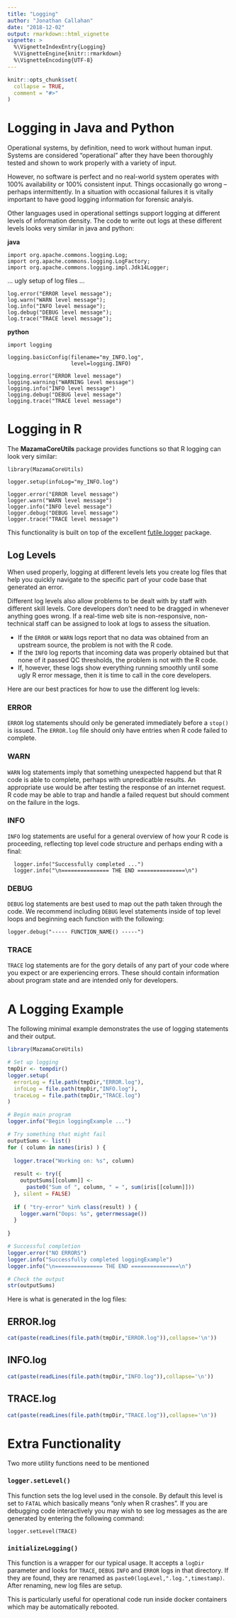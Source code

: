 ```yaml
---
title: "Logging"
author: "Jonathan Callahan"
date: "2018-12-02"
output: rmarkdown::html_vignette
vignette: >
  %\VignetteIndexEntry{Logging}
  %\VignetteEngine{knitr::rmarkdown}
  %\VignetteEncoding{UTF-8}
---
```


```r
knitr::opts_chunk$set(
  collapse = TRUE,
  comment = "#>"
)
```

# Logging in Java and Python

Operational systems, by definition, need to work without human input. Systems
are considered "operational" after they have been thoroughly tested and shown to
work properly with a variety of input.

However, no software is perfect and no real-world system operates with 100% 
availability or 100% consistent input. Things occasionally go wrong -- perhaps
intermittently. In a situation with occasional failures it is vitally important
to have good logging information for forensic analyis.

Other languages used in operational settings support logging at different levels
of information density. The code to write out logs at these different levels
looks very similar in java and python:

**java**
```
import org.apache.commons.logging.Log;
import org.apache.commons.logging.LogFactory;
import org.apache.commons.logging.impl.Jdk14Logger;
```
... ugly setup of log files ...
```
log.error("ERROR level message");
log.warn("WARN level message");
log.info("INFO level message");
log.debug("DEBUG level message");
log.trace("TRACE level message");
```

**python**
```
import logging
 
logging.basicConfig(filename="my_INFO.log",
                    level=logging.INFO)

logging.error("ERROR level message")
logging.warning("WARNING level message")
logging.info("INFO level message")
logging.debug("DEBUG level message")
logging.trace("TRACE level message")
```

# Logging in R

The **MazamaCoreUtils** package provides functions so that R logging can look
very similar:

```
library(MazamaCoreUtils)
 
logger.setup(infoLog="my_INFO.log")

logger.error("ERROR level message")
logger.warn("WARN level message")
logger.info("INFO level message")
logger.debug("DEBUG level message")
logger.trace("TRACE level message")
```

This functionality is built on top of the excellent
[futile.logger](https://github.com/zatonovo/futile.logger) package.

## Log Levels

When used properly, logging at different levels lets you create log files 
that help you quickly navigate to the specific part of your code base that 
generated an error.

Different log levels also allow problems to be dealt with by staff with different
skill levels. Core developers don't need to be dragged in whenever anything goes
wrong. If a real-time web site is non-responsive, non-technical staff can be 
assigned to look at logs to assess the situation.

 * If the `ERROR` or `WARN` logs report that no data was obtained from an upstream 
source, the problem is not with the R code.
 * If the `INFO` log reports that incoming data was properly obtained but that
none of it passed QC thresholds, the problem is not with the R code.
 * If, however, these logs show everything running smoothly until some ugly R
error message, then it is time to call in the core developers.

Here are our best practices for how to use the different log levels:

### ERROR

`ERROR` log statements should only be generated immediately before a `stop()` is
issued. The `ERROR.log` file should only have entries when R code failed to
complete.

### WARN

`WARN` log statements imply that something unexpected happend but that R code is
able to complete, perhaps with unpredicatble results. An appropriate use would
be after testing the response of an internet request. R code may be able to
trap and handle a failed request but should comment on the failure in the logs.

### INFO

`INFO` log statements are useful for a general overview of how your R code is
proceeding, reflecting top level code structure and perhaps ending with a final:

```
  logger.info("Successfully completed ...")
  logger.info("\n=============== THE END ===============\n")
```

### DEBUG

`DEBUG` log statements are best used to map out the path taken through the
code. We recommend including `DEBUG` level statements inside of top level loops
and beginning each function with the following:

```
logger.debug("----- FUNCTION_NAME() -----")
```

### TRACE

`TRACE` log statements are for the gory details of any part of your code where
you expect or are experiencing errors. These should contain information about
program state and are intended only for developers.

# A Logging Example

The following minimal example demonstrates the use of logging statements and
their output. 

```r
library(MazamaCoreUtils)

# Set up logging 
tmpDir <- tempdir()
logger.setup(
  errorLog = file.path(tmpDir,"ERROR.log"),
  infoLog = file.path(tmpDir,"INFO.log"),
  traceLog = file.path(tmpDir,"TRACE.log")
)

# Begin main program
logger.info("Begin loggingExample ...")

# Try something that might fail
outputSums <- list()
for ( column in names(iris) ) {
  
  logger.trace("Working on: %s", column)
  
  result <- try({
    outputSums[[column]] <- 
      paste0("Sum of ", column, " = ", sum(iris[[column]]))
  }, silent = FALSE)
  
  if ( "try-error" %in% class(result) ) {
    logger.warn("Oops: %s", geterrmessage())
  }
  
}

# Successful completion
logger.error("NO ERRORS")
logger.info("Successfully completed loggingExample")
logger.info("\n=============== THE END ===============\n")

# Check the output
str(outputSums)
```

Here is what is generated in the log files:

## ERROR.log

```r
cat(paste(readLines(file.path(tmpDir,"ERROR.log")),collapse='\n'))
```

## INFO.log

```r
cat(paste(readLines(file.path(tmpDir,"INFO.log")),collapse='\n'))
```

## TRACE.log

```r
cat(paste(readLines(file.path(tmpDir,"TRACE.log")),collapse='\n'))
```

# Extra Functionality

Two more utility functions need to be mentioned

### `logger.setLevel()`

This function sets the log level used in the console. By default this level is
set to `FATAL` which basically means "only when R crashes". If you are debugging
code interactively you may wish to see log messages as the are generated by
entering the following command:

```
logger.setLevel(TRACE)
```

### `initializeLogging()`

This function is a wrapper for our typical usage. It accepts a `logDir`
parameter and looks for `TRACE`, `DEBUG` `INFO` and `ERROR` logs in that 
directory. If they are found, they are renamed as 
`paste0(logLevel,".log.",timestamp)`. After renaming, new log files are setup.

This is particularly useful for operational code run inside docker containers
which may be automatically rebooted.



